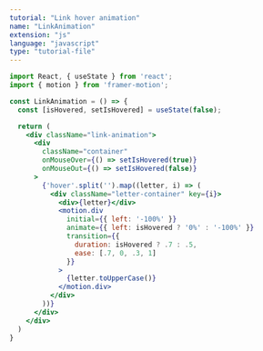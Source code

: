 ```yaml
---
tutorial: "Link hover animation"
name: "LinkAnimation"
extension: "js"
language: "javascript"
type: "tutorial-file"
---
```


```jsx
import React, { useState } from 'react';
import { motion } from 'framer-motion';

const LinkAnimation = () => {
  const [isHovered, setIsHovered] = useState(false);

  return (
    <div className="link-animation">
      <div 
        className="container"
        onMouseOver={() => setIsHovered(true)}
        onMouseOut={() => setIsHovered(false)}  
      >
        {'hover'.split('').map((letter, i) => (
          <div className="letter-container" key={i}>
            <div>{letter}</div>
            <motion.div
              initial={{ left: '-100%' }}
              animate={{ left: isHovered ? '0%' : '-100%' }}
              transition={{ 
                duration: isHovered ? .7 : .5, 
                ease: [.7, 0, .3, 1] 
              }}
            >
              {letter.toUpperCase()}
            </motion.div>
          </div>
        ))}
      </div>
    </div>
  )
}
```